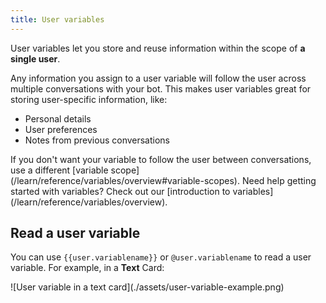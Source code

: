 ```yaml
---
title: User variables
---
```


User variables let you store and reuse information within the scope of **a single user**.

Any information you assign to a user variable will follow the user across multiple conversations with your bot. This makes user variables great for storing user-specific information, like:

- Personal details
- User preferences
- Notes from previous conversations

<Note>
    If you don't want your variable to follow the user between conversations, use a different [variable scope](/learn/reference/variables/overview#variable-scopes).
</Note>

<Tip>
    Need help getting started with variables? Check out our [introduction to variables](/learn/reference/variables/overview).
</Tip>

## Read a user variable

You can use `{{user.variablename}}` or `@user.variablename` to read a user variable. For example, in a **Text** Card:

<Frame>
![User variable in a text card](./assets/user-variable-example.png)
</Frame>